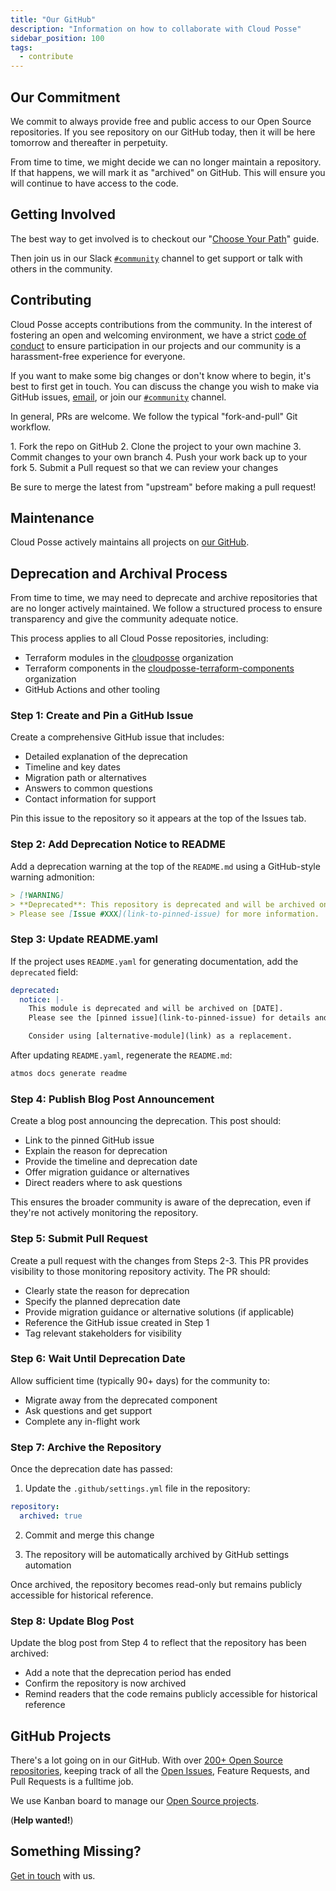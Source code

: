 ```yaml
---
title: "Our GitHub"
description: "Information on how to collaborate with Cloud Posse"
sidebar_position: 100
tags:
  - contribute
---
```


## Our Commitment

We commit to always provide free and public access to our Open Source repositories. If you see repository on our GitHub today, then it will be here tomorrow and thereafter in perpetuity.

From time to time, we might decide we can no longer maintain a repository. If that happens, we will mark it as "archived" on GitHub. This will ensure you will continue to have access to the code.

## Getting Involved

The best way to get involved is to checkout our "[Choose Your Path](/intro/path/)" guide.

Then join us in our Slack [`#community`](https://cloudposse.com/slack/) channel to get support or talk with others in the community.

## Contributing

Cloud Posse accepts contributions from the community. In the interest of fostering an open and welcoming environment, we have a strict [code of conduct](/community/code-of-conduct) to ensure participation in our projects and our community is a harassment-free experience for everyone.

If you want to make some big changes or don't know where to begin, it's best to first get in touch. You can discuss the change you wish to make via GitHub issues, [email](mailto:hello@cloudposse.com), or join our [`#community`](https://cloudposse.com/slack/) channel.

In general, PRs are welcome. We follow the typical "fork-and-pull" Git workflow.

<Steps>
  1. Fork the repo on GitHub
  2. Clone the project to your own machine
  3. Commit changes to your own branch
  4. Push your work back up to your fork
  5. Submit a Pull request so that we can review your changes
</Steps>

<Note>Be sure to merge the latest from "upstream" before making a pull request!</Note>

## Maintenance

Cloud Posse actively maintains all projects on [our GitHub](https://github.com/cloudposse/).

## Deprecation and Archival Process

From time to time, we may need to deprecate and archive repositories that are no longer actively maintained. We follow a structured process to ensure transparency and give the community adequate notice.

This process applies to all Cloud Posse repositories, including:
- Terraform modules in the [cloudposse](https://github.com/cloudposse/) organization
- Terraform components in the [cloudposse-terraform-components](https://github.com/cloudposse-terraform-components) organization
- GitHub Actions and other tooling

### Step 1: Create and Pin a GitHub Issue

Create a comprehensive GitHub issue that includes:
- Detailed explanation of the deprecation
- Timeline and key dates
- Migration path or alternatives
- Answers to common questions
- Contact information for support

Pin this issue to the repository so it appears at the top of the Issues tab.

### Step 2: Add Deprecation Notice to README

Add a deprecation warning at the top of the `README.md` using a GitHub-style warning admonition:

```markdown
> [!WARNING]
> **Deprecated**: This repository is deprecated and will be archived on [DATE].
> Please see [Issue #XXX](link-to-pinned-issue) for more information.
```

### Step 3: Update README.yaml

If the project uses `README.yaml` for generating documentation, add the `deprecated` field:

```yaml
deprecated:
  notice: |-
    This module is deprecated and will be archived on [DATE].
    Please see the [pinned issue](link-to-pinned-issue) for details and migration guidance.

    Consider using [alternative-module](link) as a replacement.
```

After updating `README.yaml`, regenerate the `README.md`:

```bash
atmos docs generate readme
```

### Step 4: Publish Blog Post Announcement

Create a blog post announcing the deprecation. This post should:
- Link to the pinned GitHub issue
- Explain the reason for deprecation
- Provide the timeline and deprecation date
- Offer migration guidance or alternatives
- Direct readers where to ask questions

This ensures the broader community is aware of the deprecation, even if they're not actively monitoring the repository.

### Step 5: Submit Pull Request

Create a pull request with the changes from Steps 2-3. This PR provides visibility to those monitoring repository activity. The PR should:
- Clearly state the reason for deprecation
- Specify the planned deprecation date
- Provide migration guidance or alternative solutions (if applicable)
- Reference the GitHub issue created in Step 1
- Tag relevant stakeholders for visibility

### Step 6: Wait Until Deprecation Date

Allow sufficient time (typically 90+ days) for the community to:
- Migrate away from the deprecated component
- Ask questions and get support
- Complete any in-flight work

### Step 7: Archive the Repository

Once the deprecation date has passed:

1. Update the `.github/settings.yml` file in the repository:

```yaml
repository:
  archived: true
```

2. Commit and merge this change

3. The repository will be automatically archived by GitHub settings automation

Once archived, the repository becomes read-only but remains publicly accessible for historical reference.

### Step 8: Update Blog Post

Update the blog post from Step 4 to reflect that the repository has been archived:
- Add a note that the deprecation period has ended
- Confirm the repository is now archived
- Remind readers that the code remains publicly accessible for historical reference

## GitHub Projects

There's a lot going on in our GitHub. With over [200+ Open Source repositories](https://github.com/cloudposse/), keeping track of all the [Open Issues](https://github.com/search?q=org%3Acloudposse+type%3Aissues+is%3Aopen), Feature Requests, and Pull Requests is a fulltime job.

We use Kanban board to manage our [Open Source projects](https://github.com/orgs/cloudposse/projects/3).

(**Help wanted!**)

## Something Missing?

[Get in touch](/community/contact-us) with us.
